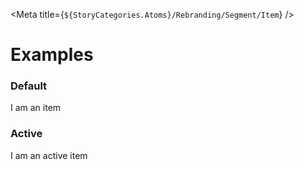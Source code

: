 
<Meta title={`${StoryCategories.Atoms}/Rebranding/Segment/Item`} />

<SegmentItemDocs />

# Examples

### Default

<Canvas>
	<div class='flex items-center justify-center gap-4'>
		<p-segment-item>I am an item</p-segment-item>
		<p-segment-item
			icon='hash'
			icon-only
		/>
	</div>
</Canvas>

### Active

<Canvas>
	<div class='flex items-center justify-center gap-4'>
		<p-segment-item active>I am an active item</p-segment-item>
		<p-segment-item
			icon='hash'
			icon-only
			active
		/>
	</div>
</Canvas>
